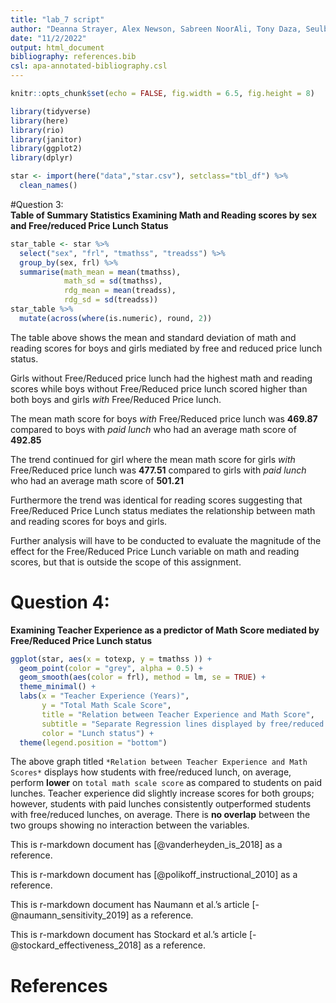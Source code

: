 ```yaml
---
title: "lab_7 script"
author: "Deanna Strayer, Alex Newson, Sabreen NoorAli, Tony Daza, Seulbi Lee"
date: "11/2/2022"
output: html_document
bibliography: references.bib
csl: apa-annotated-bibliography.csl
---
```


```r
knitr::opts_chunk$set(echo = FALSE, fig.width = 6.5, fig.height = 8)
```

```r
library(tidyverse)
library(here)
library(rio)
library(janitor)
library(ggplot2)
library(dplyr)

star <- import(here("data","star.csv"), setclass="tbl_df") %>%
  clean_names()

```

#Question 3:  
**Table of Summary Statistics Examining Math and Reading scores by sex and Free/reduced Price Lunch Status**  
```r
star_table <- star %>%
  select("sex", "frl", "tmathss", "treadss") %>%
  group_by(sex, frl) %>%
  summarise(math_mean = mean(tmathss), 
            math_sd = sd(tmathss), 
            rdg_mean = mean(treadss), 
            rdg_sd = sd(treadss))
star_table %>%
  mutate(across(where(is.numeric), round, 2))
```

The table above shows the mean and standard deviation of math and reading scores for boys and girls mediated by free and reduced price lunch status.  

Girls without Free/Reduced price lunch had the highest math and reading scores while boys without Free/Reduced price lunch scored higher than both boys and girls *with* Free/Reduced Price lunch.  

The mean math score for boys *with* Free/Reduced price lunch was **469.87** compared to boys with *paid lunch* who had an average math score of **492.85**

The trend continued for girl where the mean math score for girls *with* Free/Reduced price lunch was **477.51** compared to girls with *paid lunch* who had an average math score of **501.21**

Furthermore the trend was identical for reading scores suggesting that Free/Reduced Price Lunch status mediates the relationship between math and reading scores for boys and girls.  

Further analysis will have to be conducted to evaluate the magnitude of the effect for the Free/Reduced Price Lunch variable on math and reading scores, but that is outside the scope of this assignment.  


# Question 4:  
**Examining Teacher Experience as a predictor of Math Score mediated by Free/Reduced Price Lunch status**  

```r
ggplot(star, aes(x = totexp, y = tmathss )) + 
  geom_point(color = "grey", alpha = 0.5) + 
  geom_smooth(aes(color = frl), method = lm, se = TRUE) +
  theme_minimal() + 
  labs(x = "Teacher Experience (Years)", 
       y = "Total Math Scale Score",
       title = "Relation between Teacher Experience and Math Score",
       subtitle = "Separate Regression lines displayed by free/reduced price lunch status", 
       color = "Lunch status") +
  theme(legend.position = "bottom")
```

The above graph titled `*Relation between Teacher Experience and Math Scores*` displays how students with free/reduced lunch, on average, perform **lower** on `total math scale score` as compared to students on paid lunches. Teacher experience did slightly increase scores for both groups; however, students with paid lunches consistently outperformed students with free/reduced lunches, on average. There is **no overlap** between the two groups showing no interaction between the variables. 

This is r-markdown document has [@vanderheyden_is_2018] as a reference.

This is r-markdown document has [@polikoff_instructional_2010] as a reference.

This is r-markdown document has Naumann et al.'s article [-@naumann_sensitivity_2019] as a reference.

This is r-markdown document has Stockard et al.'s article [-@stockard_effectiveness_2018] as a reference.


# References
